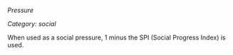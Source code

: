 *Pressure*

*Category: social*


When used as a social pressure, 1 minus the SPI (Social Progress Index) is used.

